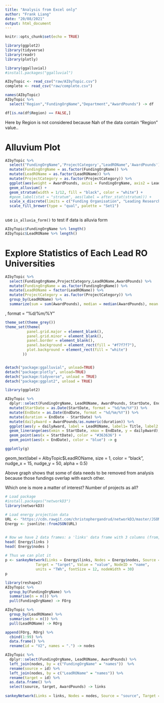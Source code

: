 ```yaml
---
title: "Analysis from Excel only"
author: "Frank Liang"
date: "20/08/2021"
output: html_document
---
```


```r
knitr::opts_chunk$set(echo = TRUE)
```

```r
library(ggplot2)
library(tidyverse)
library(readr)
library(plotly)

library(ggalluvial)
#install.packages("ggalluvial")

```

```r
AIbyTopic <- read_csv("raw/AIbyTopic.csv")
complete <- read_csv("raw/complete.csv")
```

```r
names(AIbyTopic)
AIbyTopic %>%
  select("Region","FundingOrgName","Department","AwardPounds") -> df

df[is.na(df$Region) == FALSE,]
```
Here by Region is not considered because Nah of the data contain "Region" value..

# Alluvium Plot
```r
AIbyTopic %>%
  select("FundingOrgName",'ProjectCategory',"LeadROName",'AwardPounds') %>%
  mutate(FundingOrgName = as.factor(FundingOrgName)) %>%
  mutate(LeadROName = as.factor(LeadROName)) %>%
  mutate(ProjectCategory = as.factor(ProjectCategory)) %>%
  ggplot(aes(weight = AwardPounds, axis1 = FundingOrgName, axis2 = LeadROName, fill = ProjectCategory)) + 
  geom_alluvium() + 
  geom_stratum(width = 1/12, fill = "black", color = "white") + 
  #geom_label(stat = "stratum", aes(label = after_stat(stratum))) +
  scale_x_discrete(limits = c("Funding Organisation", "Leading Research Organisations"), expand = c(.05, .05))
  scale_fill_brewer(type = "qual", palette = "Set1")
  
```
use `is_alluvia_form()` to test if data is alluvia form
```r
AIbyTopic$FundingOrgName %>% length()
AIbyTopic$LeadROName %>% length()
```

# Explore Statistics of Each Lead RO Universities
```r
AIbyTopic %>%
  select(FundingOrgName,ProjectCategory,LeadROName,AwardPounds) %>%
  mutate(FundingOrgName = as.factor(FundingOrgName)) %>%
  mutate(LeadROName = factor(LeadROName)) %>%
  mutate(ProjectCategory = as.factor(ProjectCategory)) %>%
  group_by(LeadROName) %>%
  summarize(sum = sum(AwardPounds), median = median(AwardPounds), mean = mean(AwardPounds)) 
```

, format = "%d/%m/%Y"

```r
theme_set(theme_grey())
theme_set(theme(
          panel.grid.major = element_blank(),
          panel.grid.minor = element_blank(),
          panel.border = element_blank(),
          panel.background = element_rect(fill = "#f7f7f7"),
          plot.background = element_rect(fill = "white")
        ))


detach("package:ggalluvial", unload=TRUE)
detach("package:plotly", unload=TRUE)
detach("package:tidyverse", unload = TRUE)
detach("package:ggplot2", unload = TRUE)

library(ggplot2)

```

```r
AIbyTopic %>%
  dplyr::select(FundingOrgName, LeadROName, AwardPounds, StartDate, EndDate, ProjectReference, Title) %>%
  mutate(StartDate = as.Date(StartDate, format = "%d/%m/%Y")) %>%
  mutate(EndDate = as.Date(EndDate, format = "%d/%m/%Y")) %>%
  mutate(duration = EndDate - StartDate) %>%
  mutate(dailyAward = AwardPounds/as.numeric(duration)) %>%
  ggplot(aes(y = dailyAward, label = LeadROName, label1= Title, label2 = ProjectReference)) + 
  geom_linerange(aes(xmin = StartDate, xmax = EndDate, y = dailyAward), color = "#363636") +
  geom_point(aes(x = StartDate), color = "#363636") + 
  geom_point(aes(x = EndDate), color = "blue") -> g

ggplotly(g)

```
geom_text(label = AIbyTopic$LeadROName, size = 1, color = "black", nudge_x = 15, nudge_y = 50, alpha = 0.5)

Above graph shows that some of data needs to be removed from analysis because those fundings overlap with earch other. 

Which one is more a matter of interest? Number of projects as all? 

```r
# Load package
#install.packages("networkD3")
library(networkD3)
 
# Load energy projection data
URL <- "https://cdn.rawgit.com/christophergandrud/networkD3/master/JSONdata/energy.json"
Energy <- jsonlite::fromJSON(URL)

 
# Now we have 2 data frames: a 'links' data frame with 3 columns (from, to, value), and a 'nodes' data frame that gives the name of each node.
head( Energy$links )
head( Energy$nodes )
 
# Thus we can plot it
p <- sankeyNetwork(Links = Energy$links, Nodes = Energy$nodes, Source = "source",
              Target = "target", Value = "value", NodeID = "name",
              units = "TWh", fontSize = 12, nodeWidth = 30)
p
```

```r
library(reshape2)
AIbyTopic %>%
  group_by(FundingOrgName) %>%
  summarise(n = n()) %>%
  pull(FundingOrgName) -> FOrg

AIbyTopic %>%
  group_by(LeadROName) %>%
  summarise(n = n()) %>%
  pull(LeadROName) -> ROrg

append(FOrg, ROrg) %>%
  cbind(1:99) %>%
  data.frame() %>%
  rename(id = "V2", names = ".") -> nodes

AIbyTopic %>%
  dplyr::select(FundingOrgName, LeadROName, AwardPounds) %>%
  left_join(nodes, by = c("FundingOrgName" = "names"))  %>%
  rename(source = id) %>%
  left_join(nodes, by = c("LeadROName" = "names")) %>%
  rename(target = id) %>%
  as.data.frame() %>%
  select(source, target, AwardPounds) -> links
    
sankeyNetwork(Links = links, Nodes = nodes, Source = "source", Target = "target", Value = "AwardPounds", NodeID = "names", fontSize = 12, nodeWidth = 30)
```


